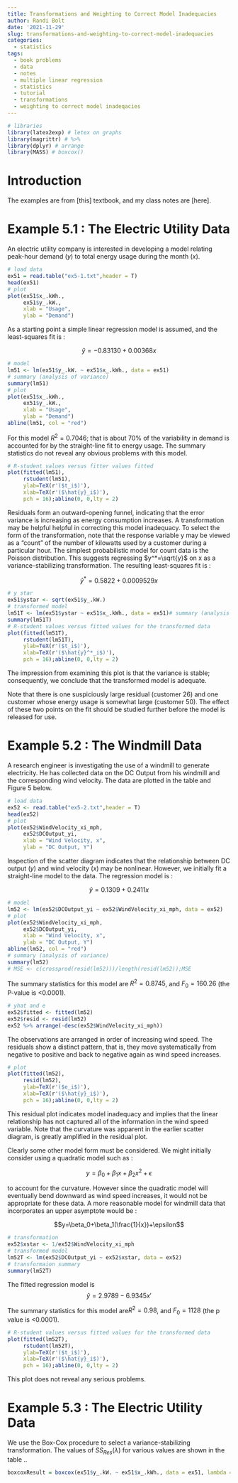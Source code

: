 ```yaml
---
title: Transformations and Weighting to Correct Model Inadequacies
author: Randi Bolt
date: '2021-11-29'
slug: transformations-and-weighting-to-correct-model-inadequacies
categories:
  - statistics
tags:
  - book problems
  - data
  - notes
  - multiple linear regression
  - statistics
  - tutorial
  - transformations
  - weighting to correct model inadeqacies
---
```


```r
# libraries
library(latex2exp) # letex on graphs 
library(magrittr) # %>%
library(dplyr) # arrange
library(MASS) # boxcox()
```

# Introduction 

The examples are from [this] textbook, and my class notes are [here]. 

# Example 5.1 : The Electric Utility Data

An electric utility company is interested in developing a model relating peak-hour demand $(y)$ to total energy usage during the month $(x)$. 

```r
# load data
ex51 = read.table("ex5-1.txt",header = T)
head(ex51)
# plot 
plot(ex51$x_.kWh., 
     ex51$y_.kW.,
     xlab = "Usage",
     ylab = "Demand")
```

As a starting point a simple linear regression model is assumed, and the least-squares fit is :

$$\hat y=-0.83130+0.00368x$$

```r
# model
lm51 <- lm(ex51$y_.kW. ~ ex51$x_.kWh., data = ex51)
# summary (analysis of variance)
summary(lm51)
# plot 
plot(ex51$x_.kWh.,
     ex51$y_.kW.,
     xlab = "Usage",
     ylab = "Demand")
abline(lm51, col = "red")
```

For this model $R^2=0.7046$; that is about 70% of the variability in demand is accounted for by the straight-line fit to energy usage. The summary statistics do not reveal any obvious problems with this model. 

```r
# R-student values versus fitter values fitted
plot(fitted(lm51),
     rstudent(lm51),
     ylab=TeX(r'($t_i$)'),
     xlab=TeX(r'($\hat{y}_i$)'),
     pch = 16);abline(0, 0,lty = 2)
```

Residuals form an outward-opening funnel, indicating that the error variance is increasing as energy consumption increases. A transformation may be helpful helpful in correcting this model inadequacy. To select the form of the transformation, note that the response variable y may be viewed as a "count" of the number of kilowatts used by a customer during a particular hour. The simplest probabilistic model for count data is the Poisson distribution. This suggests regressing $y^*=\sqrt{y}$ on x as a variance-stabilizing transformation. The resulting least-squares fit is : 

$$\hat y^*=0.5822+0.0009529x$$

```r
# y star 
ex51$ystar <- sqrt(ex51$y_.kW.)
# transformed model
lm51T <- lm(ex51$ystar ~ ex51$x_.kWh., data = ex51)# summary (analysis of variance)
summary(lm51T)
# R-student values versus fitted values for the transformed data
plot(fitted(lm51T),
     rstudent(lm51T),
     ylab=TeX(r'($t_i$)'),
     xlab=TeX(r'($\hat{y}^*_i$)'),
     pch = 16);abline(0, 0,lty = 2)
```

The impression from examining this plot is that the variance is stable; consequently, we conclude that the transformed model is adequate. 

Note that there is one suspiciously large residual (customer 26) and one customer whose energy usage is somewhat large (customer 50). The effect of these two points on the fit should be studied further before the model is released for use. 

# Example 5.2 : The Windmill Data 

A research engineer is investigating the use of a windmill to generate electricity. He has collected data on the DC Output from his windmill and the corresponding wind velocity. The data are plotted in the table and Figure 5 below. 

```r
# load data
ex52 <- read.table("ex5-2.txt",header = T)
head(ex52)
# plot
plot(ex52$WindVelocity_xi_mph,
     ex52$DCOutput_yi,
     xlab = "Wind Velocity, x",
     ylab = "DC Output, Y")
```

Inspection of the scatter diagram indicates that the relationship between DC output $(y)$ and wind velocity $(x)$ may be nonlinear. However, we initially fit a straight-line model to the data. The regression model is : 

$$\hat y=0.1309+0.2411x$$

```r
# model
lm52 <- lm(ex52$DCOutput_yi ~ ex52$WindVelocity_xi_mph, data = ex52)
# plot 
plot(ex52$WindVelocity_xi_mph,
     ex52$DCOutput_yi,
     xlab = "Wind Velocity, x",
     ylab = "DC Output, Y")
abline(lm52, col = "red")
# summary (analysis of variance)
summary(lm52)
# MSE <- c(crossprod(resid(lm52)))/length(resid(lm52));MSE
```

The summary statistics for this model are $R^2=0.8745$, and $F_0=160.26$ (the P-value is <0.0001). 

```r
# yhat and e 
ex52$fitted <- fitted(lm52)
ex52$resid <- resid(lm52)
ex52 %>% arrange(-desc(ex52$WindVelocity_xi_mph)) 
```

The observations are arranged in order of increasing wind speed. The residuals show a distinct pattern, that is, they move systematically from negative to positive and back to negative again as wind speed increases. 

```r
# plot 
plot(fitted(lm52),
     resid(lm52),
     ylab=TeX(r'($e_i$)'),
     xlab=TeX(r'($\hat{y}_i$)'),
     pch = 16);abline(0, 0,lty = 2)
```

This residual plot indicates model inadequacy and implies that the linear relationship has not captured all of the information in the wind speed variable. Note that the curvature was apparent in the earlier scatter diagram, is greatly amplified in the residual plot. 

Clearly some other model form must be considered. We might initially consider using a quadratic model such as :

$$y=\beta_0+\beta_1x+\beta_2x^2+\epsilon$$

to account for the curvature. However since the quadratic model will eventually bend downward as wind speed increases, it would not be appropriate for these data. A more reasonable model for windmill data that incorporates an upper asymptote would be :

$$y=\beta_0+\beta_1(\frac{1}{x})+\epsilon$$

```r
# transformation 
ex52$xstar <- 1/ex52$WindVelocity_xi_mph
# transformed model 
lm52T <- lm(ex52$DCOutput_yi ~ ex52$xstar, data = ex52)
# transformaion summary
summary(lm52T)
```

The fitted regression model is $$\hat y=2.9789-6.9345x'$$

The summary statistics for this model are$R^2=0.98$, and $F_0=1128$ (the p value is <0.0001).

```r
# R-student values versus fitted values for the transformed data
plot(fitted(lm52T),
     rstudent(lm52T),
     ylab=TeX(r'($t_i$)'),
     xlab=TeX(r'($\hat{y}_i$)'),
     pch = 16);abline(0, 0,lty = 2)
```

This plot does not reveal any serious problems. 

# Example 5.3 : The Electric Utility Data 
We use the Box-Cox procedure to select a variance-stabilizing transformation. The values of $SS_{Res}(\lambda)$ for various values are shown in the table ..


```r
boxcoxResult = boxcox(ex51$y_.kW. ~ ex51$x_.kWh., data = ex51, lambda = seq(-2,2,0.125))
```


